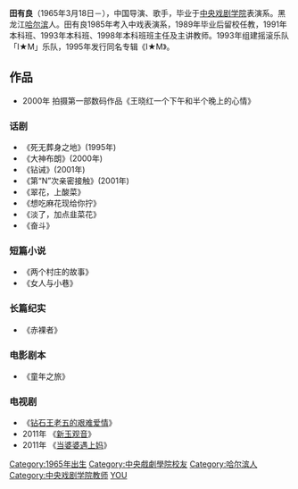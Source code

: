 {{unreferenced|time=2011-05-01T02:01:07+00:00}}
'''田有良'''（1965年3月18日－），中国导演、歌手，毕业于[[中央戏剧学院|中央戏剧学院]]表演系。黑龙江[[哈尔滨|哈尔滨]]人。田有良1985年考入中戏表演系，1989年毕业后留校任教，1991年本科班、1993年本科班、1998年本科班班主任及主讲教师。1993年组建摇滚乐队「I★M」乐队，1995年发行同名专辑《I★M》。

==作品==
*2000年 拍摄第一部数码作品《王晓红一个下午和半个晚上的心情》
===话剧===
*《死无葬身之地》(1995年)
*《大神布朗》(2000年)
*《钻诫》(2001年)
*《第“N”次亲密接触》(2001年)
*《翠花，上酸菜》
*《想吃麻花现给你拧》
*《淡了，加点韭菜花》
*《奋斗》
===短篇小说===
*《两个村庄的故事》
*《女人与小巷》
===长篇纪实===
*《赤裸者》
===电影剧本===
*《童年之旅》
===电视剧===
*《[[钻石王老五的艰难爱情|钻石王老五的艰难爱情]]》
*2011年 《[[新玉观音|新玉观音]]》
*2011年 《[[当婆婆遇上妈|当婆婆遇上妈]]》

{{DEFAULTSORT:T田}}
[[Category:1965年出生|Category:1965年出生]]
[[Category:中央戲劇學院校友|Category:中央戲劇學院校友]]
[[Category:哈尔滨人|Category:哈尔滨人]]
[[Category:中央戏剧学院教师|Category:中央戏剧学院教师]]
[[Category:田姓|YOU]]